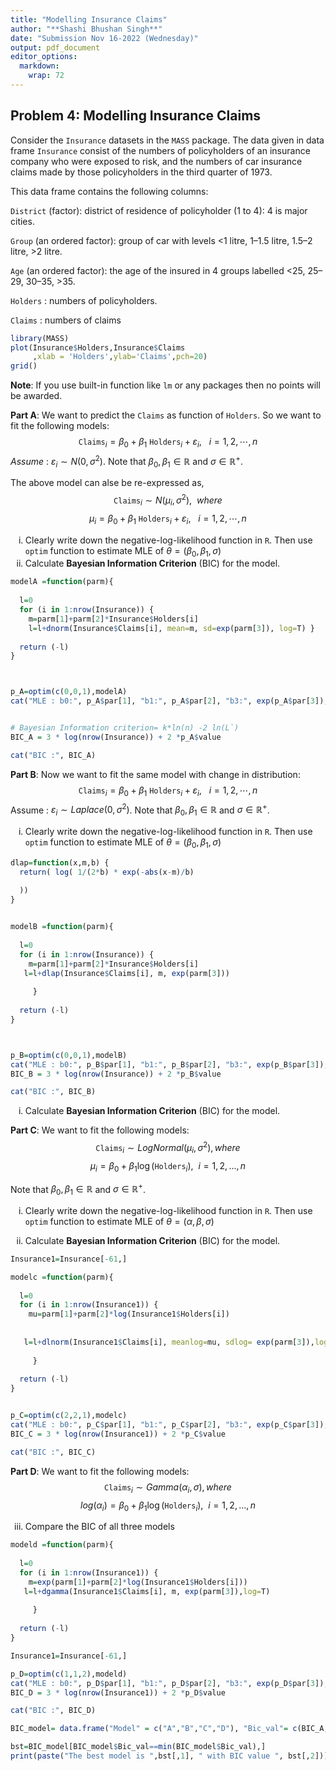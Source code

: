 ---
title: "Modelling Insurance Claims"
author: "**Shashi Bhushan Singh**"
date: "Submission Nov 16-2022 (Wednesday)"
output: pdf_document
editor_options: 
  markdown: 
    wrap: 72
---

## Problem 4: Modelling Insurance Claims

Consider the `Insurance` datasets in the `MASS` package. The data given
in data frame `Insurance` consist of the numbers of policyholders of an
insurance company who were exposed to risk, and the numbers of car
insurance claims made by those policyholders in the third quarter of
1973.

This data frame contains the following columns:

`District` (factor): district of residence of policyholder (1 to 4): 4
is major cities.

`Group` (an ordered factor): group of car with levels \<1 litre, 1--1.5
litre, 1.5--2 litre, \>2 litre.

`Age` (an ordered factor): the age of the insured in 4 groups labelled
\<25, 25--29, 30--35, \>35.

`Holders` : numbers of policyholders.

`Claims` : numbers of claims

```{r}
library(MASS)
plot(Insurance$Holders,Insurance$Claims
     ,xlab = 'Holders',ylab='Claims',pch=20)
grid()


```

**Note**: If you use built-in function like `lm` or any packages then no
points will be awarded.

**Part A**: We want to predict the `Claims` as function of `Holders`. So
we want to fit the following models: $$
\texttt{Claims}_i=\beta_0 + \beta_1~\texttt{Holders}_i + \varepsilon_i,~~~i=1,2,\cdots,n
$$ *Assume* : $\varepsilon_i\sim N(0,\sigma^2)$. Note that
$\beta_0,\beta_1 \in\mathbb{R}$ and $\sigma \in \mathbb{R}^{+}$.

The above model can alse be re-expressed as, $$
\texttt{Claims}_i\sim N(\mu_i,\sigma^2),~~where
$$ $$
\mu_i =\beta_0 + \beta_1~\texttt{Holders}_i + \varepsilon_i,~~~i=1,2,\cdots,n
$$

(i) Clearly write down the negative-log-likelihood function in `R`. Then
    use `optim` function to estimate MLE of
    $\theta=(\beta_0,\beta_1,\sigma)$
(ii) Calculate **Bayesian Information Criterion** (BIC) for the model.

```{r}

modelA =function(parm){
  
  l=0
  for (i in 1:nrow(Insurance)) {
    m=parm[1]+parm[2]*Insurance$Holders[i]
    l=l+dnorm(Insurance$Claims[i], mean=m, sd=exp(parm[3]), log=T) }
  
  return (-l)
}



p_A=optim(c(0,0,1),modelA)
cat("MLE : b0:", p_A$par[1], "b1:", p_A$par[2], "b3:", exp(p_A$par[3]), " ")


# Bayesian Information criterion= k*ln(n) -2 ln(L`)
BIC_A = 3 * log(nrow(Insurance)) + 2 *p_A$value

cat("BIC :", BIC_A)


```

**Part B**: Now we want to fit the same model with change in
distribution: $$
\texttt{Claims}_i=\beta_0 + \beta_1~\texttt{Holders}_i + \varepsilon_i,~~~i=1,2,\cdots,n
$$ Assume : $\varepsilon_i\sim Laplace(0,\sigma^2)$. Note that
$\beta_0,\beta_1 \in\mathbb{R}$ and $\sigma \in \mathbb{R}^{+}$.

(i) Clearly write down the negative-log-likelihood function in `R`. Then
    use `optim` function to estimate MLE of
    $\theta=(\beta_0,\beta_1,\sigma)$

<!-- -->

```{r}
dlap=function(x,m,b) {
  return( log( 1/(2*b) * exp(-abs(x-m)/b)
    
  ))
}


modelB =function(parm){
  
  l=0
  for (i in 1:nrow(Insurance)) {
    m=parm[1]+parm[2]*Insurance$Holders[i]
   l=l+dlap(Insurance$Claims[i], m, exp(parm[3]))
   
     }
  
  return (-l)
}



p_B=optim(c(0,0,1),modelB)
cat("MLE : b0:", p_B$par[1], "b1:", p_B$par[2], "b3:", exp(p_B$par[3]), " ")
BIC_B = 3 * log(nrow(Insurance)) + 2 *p_B$value

cat("BIC :", BIC_B)


```

(i) Calculate **Bayesian Information Criterion** (BIC) for the model.

**Part C**: We want to fit the following models: $$
\texttt{Claims}_i\sim LogNormal(\mu_i,\sigma^2), where
$$ $$
\mu_i=\beta_0 + \beta_1 \log(\texttt{Holders}_i), ~~i=1,2,...,n
$$

Note that $\beta_0,\beta_1 \in\mathbb{R}$ and
$\sigma \in \mathbb{R}^{+}$.

(i) Clearly write down the negative-log-likelihood function in `R`. Then
    use `optim` function to estimate MLE of
    $\theta=(\alpha,\beta,\sigma)$

(ii) Calculate **Bayesian Information Criterion** (BIC) for the model.

```{r}

Insurance1=Insurance[-61,]

modelc =function(parm){
  
  l=0
  for (i in 1:nrow(Insurance1)) {
    mu=parm[1]+parm[2]*log(Insurance1$Holders[i])
    
    
   l=l+dlnorm(Insurance1$Claims[i], meanlog=mu, sdlog= exp(parm[3]),log=T)
   
     }
  
  return (-l)
}


p_C=optim(c(2,2,1),modelc)
cat("MLE : b0:", p_C$par[1], "b1:", p_C$par[2], "b3:", exp(p_C$par[3]), " ")
BIC_C = 3 * log(nrow(Insurance1)) + 2 *p_C$value

cat("BIC :", BIC_C)


```

**Part D**: We want to fit the following models: $$
\texttt{Claims}_i\sim Gamma(\alpha_i,\sigma), where
$$ $$
log(\alpha_i)=\beta_0 + \beta_1 \log(\texttt{Holders}_i), ~~i=1,2,...,n
$$

(iii) Compare the BIC of all three models

```{r}

modeld =function(parm){
  
  l=0
  for (i in 1:nrow(Insurance1)) {
    m=exp(parm[1]+parm[2]*log(Insurance1$Holders[i]))
   l=l+dgamma(Insurance1$Claims[i], m, exp(parm[3]),log=T)
   
     }
  
  return (-l)
}

Insurance1=Insurance[-61,]

p_D=optim(c(1,1,2),modeld)
cat("MLE : b0:", p_D$par[1], "b1:", p_D$par[2], "b3:", exp(p_D$par[3]), " ")
BIC_D = 3 * log(nrow(Insurance1)) + 2 *p_D$value

cat("BIC :", BIC_D)


```

```{r}



BIC_model= data.frame("Model" = c("A","B","C","D"), "Bic_val"= c(BIC_A,BIC_B,BIC_C,BIC_D))

bst=BIC_model[BIC_model$Bic_val==min(BIC_model$Bic_val),]
print(paste("The best model is ",bst[,1], " with BIC value ", bst[,2]))



```
